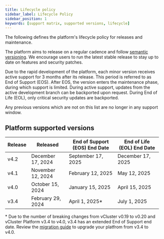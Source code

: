 ```yaml
---
title: Lifecycle policy
sidebar_label: Lifecycle Policy
sidebar_position: 1
keywords: [support matrix, supported versions, lifecycle]
---
```




The following defines the platform's lifecycle policy for releases and maintenance.

The platform aims to release on a regular cadence and follow [semantic versioning](https://semver.org/). We encourage users to run the latest stable release
to stay up to date on features and security patches.

Due to the rapid development of the platform, each minor version receives active support for 3 months after its release. This period is referred to as End of Support (EOS). After EOS, the version enters the maintenance phase, during which support is limited. During active support, updates from the active development branch can be backported upon request. During End of Life (EOL), only critical security updates are backported.

Any previous versions which are not on this list are no longer in any support window.

## Platform supported versions

| Release | Released | End of Support (EOS) End Date | End of Life (EOL) End Date |
|---|---|---|---|
| v4.2 | December 17, 2024 | September 17, 2025 | December 17, 2025 |
| v4.1 | November 12, 2024 | February 12, 2025 | May 12, 2025 |
| v4.0 | October 15, 2024 | January 15, 2025 | April 15, 2025 |
| v3.4| February 29, 2024 | April 1, 2025* | July 1, 2025 |

\* Due to the number of breaking changes from vCluster v0.19 to v0.20 and vCluster Platform v3.4 to v4.0, v3.4 has an extended End of Support end date. Review the [migration guide](../../reference/migrations/4-0-migration.mdx) to upgrade your platfrom from v3.4 to v4.0.

<SupportTerminology />

